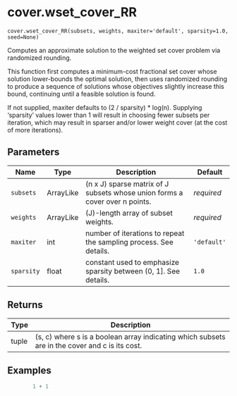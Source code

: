 # cover.wset_cover_RR { #geomcover.cover.wset_cover_RR }

`cover.wset_cover_RR(subsets, weights, maxiter='default', sparsity=1.0, seed=None)`

Computes an approximate solution to the weighted set cover problem via randomized rounding.

This function first computes a minimum-cost fractional set cover whose solution lower-bounds the optimal solution, 
then uses randomized rounding to produce a sequence of solutions whose objectives slightly increase this bound, 
continuing until a feasible solution is found. 

If not supplied, maxiter defaults to (2 / sparsity) * log(n). Supplying 'sparsity' values lower than 1 
will result in choosing fewer subsets per iteration, which may result in sparser and/or lower 
weight cover (at the cost of more iterations). 

## Parameters

| Name       | Type      | Description                                                                 | Default     |
|------------|-----------|-----------------------------------------------------------------------------|-------------|
| `subsets`  | ArrayLike | (n x J) sparse matrix of J subsets whose union forms a cover over n points. | _required_  |
| `weights`  | ArrayLike | (J)-length array of subset weights.                                         | _required_  |
| `maxiter`  | int       | number of iterations to repeat the sampling process. See details.           | `'default'` |
| `sparsity` | float     | constant used to emphasize sparsity between (0, 1]. See details.            | `1.0`       |

## Returns

| Type   | Description                                                                                    |
|--------|------------------------------------------------------------------------------------------------|
| tuple  | (s, c) where s is a boolean array indicating which subsets are in the cover and c is its cost. |

## Examples

```python
        1 + 1
```
